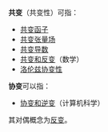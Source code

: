 {{NoteTA
|G1=物理學
|G2=數學
|G3=计算机科学
}}
'''共变'''（共变性）可指：
*[[函子|共变函子]]
*[[张量场|共变张量场]]
*[[共变导数|共变导数]]
*[[共变和反变|共变和反变]]（数学）
*[[洛伦兹协变性|洛伦兹协变性]]
'''协变'''可以指：
*[[协变和逆变|协变和逆变]]（计算机科学）

其对偶概念为[[反变|反变]]。

{{disambig|cat=二字作品消歧义}}